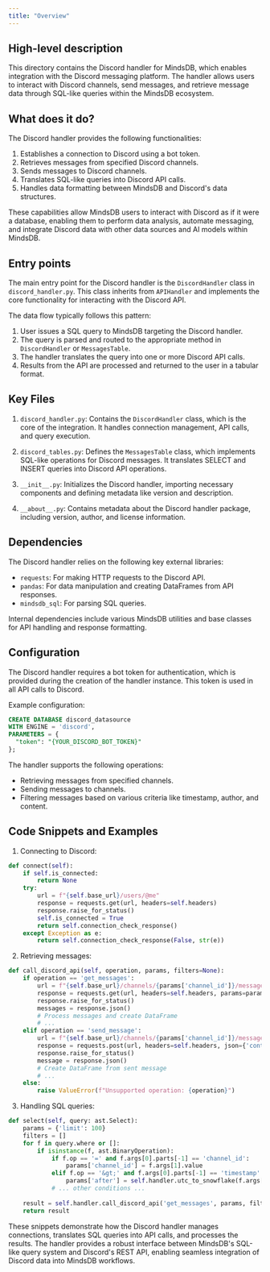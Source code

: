 ```yaml
---
title: "Overview"
---
```


## High-level description
This directory contains the Discord handler for MindsDB, which enables integration with the Discord messaging platform. The handler allows users to interact with Discord channels, send messages, and retrieve message data through SQL-like queries within the MindsDB ecosystem.

## What does it do?
The Discord handler provides the following functionalities:
1. Establishes a connection to Discord using a bot token.
2. Retrieves messages from specified Discord channels.
3. Sends messages to Discord channels.
4. Translates SQL-like queries into Discord API calls.
5. Handles data formatting between MindsDB and Discord's data structures.

These capabilities allow MindsDB users to interact with Discord as if it were a database, enabling them to perform data analysis, automate messaging, and integrate Discord data with other data sources and AI models within MindsDB.

## Entry points
The main entry point for the Discord handler is the `DiscordHandler` class in `discord_handler.py`. This class inherits from `APIHandler` and implements the core functionality for interacting with the Discord API.

The data flow typically follows this pattern:
1. User issues a SQL query to MindsDB targeting the Discord handler.
2. The query is parsed and routed to the appropriate method in `DiscordHandler` or `MessagesTable`.
3. The handler translates the query into one or more Discord API calls.
4. Results from the API are processed and returned to the user in a tabular format.

## Key Files
1. `discord_handler.py`: Contains the `DiscordHandler` class, which is the core of the integration. It handles connection management, API calls, and query execution.

2. `discord_tables.py`: Defines the `MessagesTable` class, which implements SQL-like operations for Discord messages. It translates SELECT and INSERT queries into Discord API operations.

3. `__init__.py`: Initializes the Discord handler, importing necessary components and defining metadata like version and description.

4. `__about__.py`: Contains metadata about the Discord handler package, including version, author, and license information.

## Dependencies
The Discord handler relies on the following key external libraries:
- `requests`: For making HTTP requests to the Discord API.
- `pandas`: For data manipulation and creating DataFrames from API responses.
- `mindsdb_sql`: For parsing SQL queries.

Internal dependencies include various MindsDB utilities and base classes for API handling and response formatting.

## Configuration
The Discord handler requires a bot token for authentication, which is provided during the creation of the handler instance. This token is used in all API calls to Discord.

Example configuration:
```sql
CREATE DATABASE discord_datasource
WITH ENGINE = 'discord',
PARAMETERS = {
  "token": "{YOUR_DISCORD_BOT_TOKEN}"
};
```

The handler supports the following operations:
- Retrieving messages from specified channels.
- Sending messages to channels.
- Filtering messages based on various criteria like timestamp, author, and content.

## Code Snippets and Examples

1. Connecting to Discord:
```python
def connect(self):
    if self.is_connected:
        return None
    try:
        url = f"{self.base_url}/users/@me"
        response = requests.get(url, headers=self.headers)
        response.raise_for_status()
        self.is_connected = True
        return self.connection_check_response()
    except Exception as e:
        return self.connection_check_response(False, str(e))
```

2. Retrieving messages:
```python
def call_discord_api(self, operation, params, filters=None):
    if operation == 'get_messages':
        url = f"{self.base_url}/channels/{params['channel_id']}/messages"
        response = requests.get(url, headers=self.headers, params=params)
        response.raise_for_status()
        messages = response.json()
        # Process messages and create DataFrame
        # ...
    elif operation == 'send_message':
        url = f"{self.base_url}/channels/{params['channel_id']}/messages"
        response = requests.post(url, headers=self.headers, json={'content': params['content']})
        response.raise_for_status()
        message = response.json()
        # Create DataFrame from sent message
        # ...
    else:
        raise ValueError(f"Unsupported operation: {operation}")
```

3. Handling SQL queries:
```python
def select(self, query: ast.Select):
    params = {'limit': 100}
    filters = []
    for f in query.where or []:
        if isinstance(f, ast.BinaryOperation):
            if f.op == '=' and f.args[0].parts[-1] == 'channel_id':
                params['channel_id'] = f.args[1].value
            elif f.op == '&gt;' and f.args[0].parts[-1] == 'timestamp':
                params['after'] = self.handler.utc_to_snowflake(f.args[1].value)
            # ... other conditions ...
    
    result = self.handler.call_discord_api('get_messages', params, filters)
    return result
```

These snippets demonstrate how the Discord handler manages connections, translates SQL queries into API calls, and processes the results. The handler provides a robust interface between MindsDB's SQL-like query system and Discord's REST API, enabling seamless integration of Discord data into MindsDB workflows.